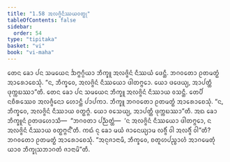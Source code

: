 ```yaml
---
title: "1.58 ᩋᩃᨩ᩠ᨩᩦᨶᩥᩔᨿᩅᨲ᩠ᨳᩩ"
tableOfContents: false
sidebar:
  order: 54
type: "tipitaka"
basket: "vi"
book: "vi-maha"
---
```



<DynamicBreadcrumb />

<Division number="120" book="vi-maha">

<Paragraph number="504" book="vi-maha">
ᨲᩮᨶ ᨡᩮᩣ ᨸᨶ ᩈᨾᨿᩮᨶ ᨨᨻ᩠ᨻᨣ᩠ᨣᩥᨿᩣ ᨽᩥᨠ᩠ᨡᩪ ᩋᩃᨩ᩠ᨩᩦᨶᩴ ᨶᩥᩔᨿᩴ ᨴᩮᨶ᩠ᨲᩥ. ᨽᨣᩅᨲᩮᩣ ᩑᨲᨾᨲ᩠ᨳᩴ ᩋᩣᩁᩮᩣᨧᩮᩈᩩᩴ. “ᨶ, ᨽᩥᨠ᩠ᨡᩅᩮ, ᩋᩃᨩ᩠ᨩᩦᨶᩴ ᨶᩥᩔᨿᩮᩣ ᨴᩤᨲᨻ᩠ᨻᩮᩣ. ᨿᩮᩣ ᨴᨴᩮᨿ᩠ᨿ, ᩋᩣᨸᨲ᩠ᨲᩥ ᨴᩩᨠ᩠ᨠᨭᩔᩣ”ᨲᩥ.
</Paragraph>

<Paragraph number="505" book="vi-maha">
ᨲᩮᨶ ᨡᩮᩣ ᨸᨶ ᩈᨾᨿᩮᨶ ᨽᩥᨠ᩠ᨡᩪ ᩋᩃᨩ᩠ᨩᩦᨶᩴ ᨶᩥᩔᩣᨿ ᩅᩈᨶ᩠ᨲᩥ. ᨲᩮᨸᩥ ᨶᨧᩥᩁᩔᩮᩅ ᩋᩃᨩ᩠ᨩᩥᨶᩮᩣ ᩉᩮᩣᨶ᩠ᨲᩥ ᨸᩣᨸᨠᩣ. ᨽᩥᨠ᩠ᨡᩪ ᨽᨣᩅᨲᩮᩣ ᩑᨲᨾᨲ᩠ᨳᩴ ᩋᩣᩁᩮᩣᨧᩮᩈᩩᩴ. “ᨶ, ᨽᩥᨠ᩠ᨡᩅᩮ, ᩋᩃᨩ᩠ᨩᩦᨶᩴ ᨶᩥᩔᩣᨿ ᩅᨲ᩠ᨳᨻ᩠ᨻᩴ. ᨿᩮᩣ ᩅᩈᩮᨿ᩠ᨿ, ᩋᩣᨸᨲ᩠ᨲᩥ ᨴᩩᨠ᩠ᨠᨭᩔᩣ”ᨲᩥ.
</Paragraph>

<Paragraph number="506" book="vi-maha">
ᩋᨳ ᨡᩮᩣ ᨽᩥᨠ᩠ᨡᩪᨶᩴ ᩑᨲᨴᩉᩮᩣᩈᩥ—  “ᨽᨣᩅᨲᩣ ᨸᨬ᩠ᨬᨲ᩠ᨲᩴ—  ‘ᨶ ᩋᩃᨩ᩠ᨩᩦᨶᩴ ᨶᩥᩔᨿᩮᩣ ᨴᩤᨲᨻ᩠ᨻᩮᩣ, ᨶ ᩋᩃᨩ᩠ᨩᩦᨶᩴ ᨶᩥᩔᩣᨿ ᩅᨲ᩠ᨳᨻ᩠ᨻᨶ᩺’ᨲᩥ. ᨠᨳᩴ ᨶᩩ ᨡᩮᩣ ᨾᨿᩴ ᨩᩣᨶᩮᨿ᩠ᨿᩣᨾ ᩃᨩ᩠ᨩᩥᩴ ᩅᩤ ᩋᩃᨩ᩠ᨩᩥᩴ ᩅᩤ”ᨲᩥ? ᨽᨣᩅᨲᩮᩣ ᩑᨲᨾᨲ᩠ᨳᩴ ᩋᩣᩁᩮᩣᨧᩮᩈᩩᩴ. “ᩋᨶᩩᨩᩣᨶᩣᨾᩥ, ᨽᩥᨠ᩠ᨡᩅᩮ, ᨧᨲᩪᩉᨸᨬ᩠ᨧᩣᩉᩴ ᩋᩣᨣᨾᩮᨲᩩᩴ ᨿᩣᩅ ᨽᩥᨠ᩠ᨡᩩᩈᨽᩣᨣᨲᩴ ᨩᩣᨶᩣᨾᩦ”ᨲᩥ.
</Paragraph>
</Division>